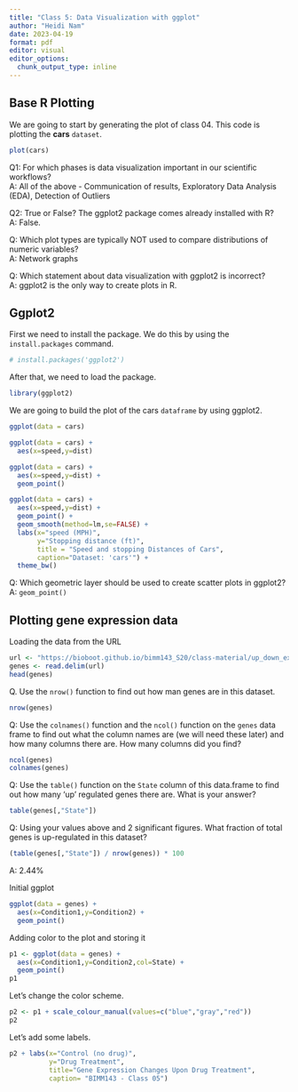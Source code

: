 ```yaml
---
title: "Class 5: Data Visualization with ggplot"
author: "Heidi Nam"
date: 2023-04-19 
format: pdf
editor: visual
editor_options: 
  chunk_output_type: inline
---
```


## Base R Plotting

We are going to start by generating the plot of class 04. This code is plotting the **cars** `dataset`.

```r
plot(cars)
```

Q1: For which phases is data visualization important in our scientific workflows?\
A: All of the above - Communication of results, Exploratory Data Analysis (EDA), Detection of Outliers

Q2: True or False? The ggplot2 package comes already installed with R?\
A: False.

Q: Which plot types are typically NOT used to compare distributions of numeric variables?\
A: Network graphs

Q: Which statement about data visualization with ggplot2 is incorrect?\
A: ggplot2 is the only way to create plots in R.

## Ggplot2

First we need to install the package. We do this by using the `install.packages` command.

```r
# install.packages('ggplot2')
```

After that, we need to load the package.

```r
library(ggplot2)
```

We are going to build the plot of the cars `dataframe` by using ggplot2.

```r
ggplot(data = cars)

ggplot(data = cars) + 
  aes(x=speed,y=dist) 

ggplot(data = cars) + 
  aes(x=speed,y=dist) + 
  geom_point()

ggplot(data = cars) + 
  aes(x=speed,y=dist) + 
  geom_point() +
  geom_smooth(method=lm,se=FALSE) +
  labs(x="speed (MPH)", 
       y="Stopping distance (ft)", 
       title = "Speed and stopping Distances of Cars", 
       caption="Dataset: 'cars'") +
  theme_bw()
```

Q: Which geometric layer should be used to create scatter plots in ggplot2?\
A: `geom_point()`

## Plotting gene expression data

Loading the data from the URL

```r
url <- "https://bioboot.github.io/bimm143_S20/class-material/up_down_expression.txt"
genes <- read.delim(url)
head(genes)
```

Q. Use the `nrow()` function to find out how man genes are in this dataset.

```r
nrow(genes)
```

Q: Use the `colnames()` function and the `ncol()` function on the `genes` data frame to find out what the column names are (we will need these later) and how many columns there are. How many columns did you find?

```r
ncol(genes)
colnames(genes)
```

Q: Use the `table()` function on the `State` column of this data.frame to find out how many 'up' regulated genes there are. What is your answer?

```r
table(genes[,"State"])
```

Q: Using your values above and 2 significant figures. What fraction of total genes is up-regulated in this dataset?

```r
(table(genes[,"State"]) / nrow(genes)) * 100
```

A: 2.44%

Initial ggplot

```r
ggplot(data = genes) +
  aes(x=Condition1,y=Condition2) + 
  geom_point() 
```

Adding color to the plot and storing it

```r
p1 <- ggplot(data = genes) + 
  aes(x=Condition1,y=Condition2,col=State) + 
  geom_point()
p1
```

Let's change the color scheme.

```r
p2 <- p1 + scale_colour_manual(values=c("blue","gray","red"))
p2
```

Let's add some labels.

```r
p2 + labs(x="Control (no drug)", 
          y="Drug Treatment",
          title="Gene Expression Changes Upon Drug Treatment", 
          caption= "BIMM143 - Class 05")
```
